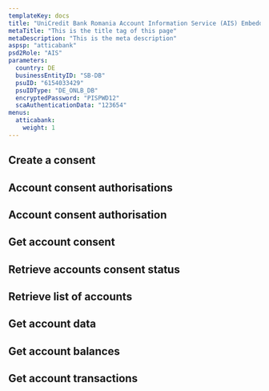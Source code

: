```yaml
---
templateKey: docs
title: "UniCredit Bank Romania Account Information Service (AIS) Embedded"
metaTitle: "This is the title tag of this page"
metaDescription: "This is the meta description"
aspsp: "atticabank"
psd2Role: "AIS"
parameters:
  country: DE
  businessEntityID: "SB-DB"
  psuID: "6154033429"
  psuIDType: "DE_ONLB_DB"
  encryptedPassword: "PISPWD12"
  scaAuthenticationData: "123654"
menus:
  atticabank: 
    weight: 1
---
```







  <step>

  ## Create a consent

  <StepCreateAccountConsent />
  </step>
  <step>

  ## Account consent authorisations

  <StepAccountConsentAuthorisations/>
  </step>
  <step>

  ## Account consent authorisation

  <StepAccountConsentAuthorisation/>
  </step>
  <step>

  ## Get account consent

  <StepGetAccountConsent/>
  </step>
  <step>

  ## Retrieve accounts consent status

  <AccountConsentStatus/>
  </step>
  <step>

  ## Retrieve list of accounts

  <StepAccounts/>
  </step>
  <step>

  ## Get account data

  <StepAccount/>
  </step>
  <step>

  ## Get account balances

  <StepBalances/>
  </step>
  <step>

  ## Get account transactions

  <StepTransactions/>
  </step>
